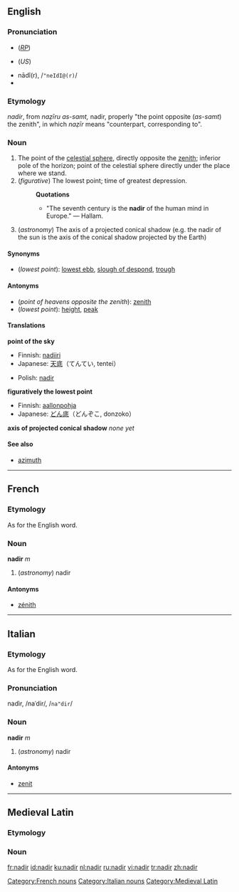 {{see|Nadir}}
{{wikipedia}}

==English==
===Pronunciation===
*{{IPA|/ˈneɪdɪə/}} (''[[RP]]'')
*{{IPA|/ˈneɪdɪr/}} (''US'')
*nādî(r), /<tt>"neIdI@(r)</tt>/
*{{audio|en-us-nadir.ogg|Audio (US)}}

===Etymology===
{{ML.}} ''nadir'', from {{Arab.}} 
{{ARchar|[[نظير اسمت|نَظِيرُ السَّمْت]]}} ''naẓīru as-samt,'' nadir, properly "the point opposite 
{{ARchar|[[سمت|السَمْتُ]]}} (''as-samt'') the zenith", in which 
{{ARchar|[[نظير|نَظِير]]}} ''naẓīr'' means "counterpart, corresponding to".

===Noun===
{{en-noun}}

#The point of the [[celestial sphere]], directly opposite the [[zenith]]; inferior pole of the horizon; point of the celestial sphere directly under the place where we stand.
#(''figurative'') The lowest point; time of greatest depression.
#:'''Quotations'''
#:*"The seventh century is the '''nadir''' of the human mind in Europe." &mdash; Hallam.
#(''astronomy'') The axis of a projected conical shadow (e.g. the nadir of the sun is the axis of the conical shadow projected by the Earth)

====Synonyms====
*(''lowest point''): [[lowest ebb]], [[slough of despond]], [[trough]]

====Antonyms====
*(''point of heavens opposite the zenith''): [[zenith]]
*(''lowest point''): [[height]], [[peak]]

====Translations====
'''point of the sky'''
{{top}}
*Finnish: [[nadiiri]]
*Japanese: [[天底]]（てんてい, tentei）
{{mid}}
*Polish: [[nadir]] {{m}}
{{bottom}}

'''figuratively the lowest point'''
{{top}}
*Finnish: [[aallonpohja]]
*Japanese: [[どん底]]（どんぞこ, donzoko）
{{mid}}
{{bottom}}

'''axis of projected conical shadow'''
{{top}}
''none yet''
{{mid}}
{{bottom}}

====See also====
*[[azimuth]]

----

==French==

===Etymology===
As for the English word.

===Noun===
'''nadir''' ''m''

#(''astronomy'') nadir

====Antonyms====
*[[zénith]]

----

==Italian==

===Etymology===
As for the English word.

===Pronunciation===
nadìr, /naˈdir/, /<tt>na"dir</tt>/

===Noun===
'''nadir''' ''m''

#(''astronomy'') nadir

====Antonyms====
*[[zenit]]
----
==Medieval Latin==
===Etymology===
===Noun===


[[Category:French nouns]]
[[Category:Italian nouns]]
[[Category:Medieval Latin]]

[[fr:nadir]]
[[id:nadir]]
[[ku:nadir]]
[[nl:nadir]]
[[ru:nadir]]
[[vi:nadir]]
[[tr:nadir]]
[[zh:nadir]]